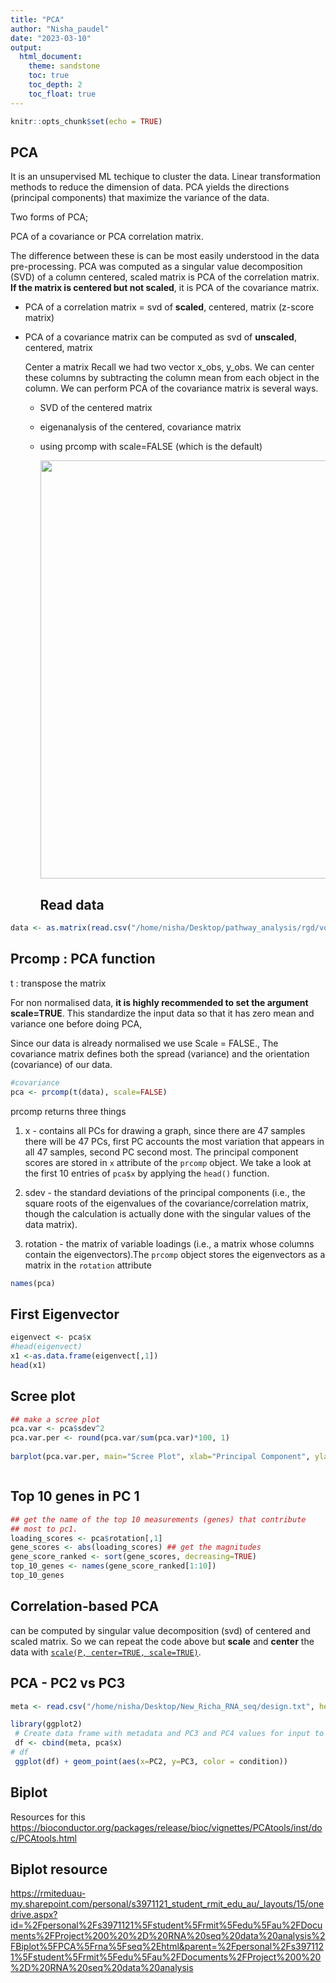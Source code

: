 ```yaml
---
title: "PCA"
author: "Nisha_paudel"
date: "2023-03-10"
output: 
  html_document:
    theme: sandstone
    toc: true
    toc_depth: 2
    toc_float: true
---
```


```r
knitr::opts_chunk$set(echo = TRUE)
```

## PCA

It is an unsupervised ML techique to cluster the data. Linear transformation methods to reduce the dimension of data. PCA yields the directions (principal components) that maximize the variance of the data.

Two forms of PCA;

PCA of a covariance or PCA correlation matrix.

The difference between these is can be most easily understood in the data pre-processing. PCA was computed as a singular value decomposition (SVD) of a column centered, scaled matrix is PCA of the correlation matrix. **If the matrix is centered but not scaled**, it is PCA of the covariance matrix.

-   PCA of a correlation matrix = svd of **scaled**, centered, matrix (z-score matrix)

-   PCA of a covariance matrix can be computed as svd of **unscaled**, centered, matrix

    Center a matrix Recall we had two vector x_obs, y_obs. We can center these columns by subtracting the column mean from each object in the column. We can perform PCA of the covariance matrix is several ways.

    -   SVD of the centered matrix

    -   eigenanalysis of the centered, covariance matrix

    -   using prcomp with scale=FALSE (which is the default)

        ![](images/20230311_123813%20(1).jpg){width="669"}

        ## Read data

```r
data <- as.matrix(read.csv("/home/nisha/Desktop/pathway_analysis/rgd/voom_transformed.csv", sep=',',row.names = 1))

```

## Prcomp : PCA function

t : transpose the matrix

For non normalised data, **it is highly recommended to set the argument scale=TRUE**. This standardize the input data so that it has zero mean and variance one before doing PCA,

Since our data is already normalised we use Scale = FALSE., The covariance matrix defines both the spread (variance) and the orientation (covariance) of our data.

```r
#covariance
pca <- prcomp(t(data), scale=FALSE)
```

prcomp returns three things

1.  x - contains all PCs for drawing a graph, since there are 47 samples there will be 47 PCs, first PC accounts the most variation that appears in all 47 samples, second PC second most. The principal component scores are stored in `x` attribute of the `prcomp` object. We take a look at the first 10 entries of `pca$x` by applying the `head()` function.

2.  sdev - the standard deviations of the principal components (i.e., the square roots of the eigenvalues of the covariance/correlation matrix, though the calculation is actually done with the singular values of the data matrix).

3.  rotation - the matrix of variable loadings (i.e., a matrix whose columns contain the eigenvectors).The `prcomp` object stores the eigenvectors as a matrix in the `rotation` attribute

```r
names(pca)

```

## First Eigenvector

```r
eigenvect <- pca$x
#head(eigenvect)
x1 <-as.data.frame(eigenvect[,1])
head(x1)
```

## Scree plot

```r
## make a scree plot
pca.var <- pca$sdev^2
pca.var.per <- round(pca.var/sum(pca.var)*100, 1)
 
barplot(pca.var.per, main="Scree Plot", xlab="Principal Component", ylab="Percent Variation")
```

```r

```

## Top 10 genes in PC 1

```r
## get the name of the top 10 measurements (genes) that contribute
## most to pc1.
loading_scores <- pca$rotation[,1]
gene_scores <- abs(loading_scores) ## get the magnitudes
gene_score_ranked <- sort(gene_scores, decreasing=TRUE)
top_10_genes <- names(gene_score_ranked[1:10])
top_10_genes
```

## Correlation-based PCA 

can be computed by singular value decomposition (svd) of centered and scaled matrix. So we can repeat the code above but **scale** and **center** the data with [`scale(P, center=TRUE, scale=TRUE)`](https://rdrr.io/r/base/scale.html).

## PCA - PC2 vs PC3

```r
meta <- read.csv("/home/nisha/Desktop/New_Richa_RNA_seq/design.txt", header = TRUE, sep = ",", row.names = 1)

```

```r
library(ggplot2)
 # Create data frame with metadata and PC3 and PC4 values for input to ggplot
 df <- cbind(meta, pca$x)
# df
 ggplot(df) + geom_point(aes(x=PC2, y=PC3, color = condition))
```

## Biplot

Resources for this <https://bioconductor.org/packages/release/bioc/vignettes/PCAtools/inst/doc/PCAtools.html>

## Biplot resource 

<https://rmiteduau-my.sharepoint.com/personal/s3971121_student_rmit_edu_au/_layouts/15/onedrive.aspx?id=%2Fpersonal%2Fs3971121%5Fstudent%5Frmit%5Fedu%5Fau%2FDocuments%2FProject%200%20%2D%20RNA%20seq%20data%20analysis%2FBiplot%5FPCA%5Frna%5Fseq%2Ehtml&parent=%2Fpersonal%2Fs3971121%5Fstudent%5Frmit%5Fedu%5Fau%2FDocuments%2FProject%200%20%2D%20RNA%20seq%20data%20analysis>
